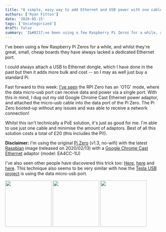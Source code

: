 ```yaml
---
title: "A simple, easy way to add Ethernet and USB power with one cable to a Raspberry Pi Zero"
authors: ['Ryan Fitton']
date: '2020-05-15'
tags: ['Uncategorized']
draft: false
summary: 'I&#8217;ve been using a few Raspberry Pi Zeros for a while, and whilst they&#8217;re great, small, cheap boards they have always lacked a dedicated Ethernet port. I could always attach a USB to Ethernet dongle, which I have done in the past but then it adds more bulk and cost &#8211; so I may as ...'
---
```


I've been using a few Raspberry Pi Zeros for a while, and whilst they're great, small, cheap boards they have always lacked a dedicated Ethernet port.

I could always attach a USB to Ethernet dongle, which I have done in the past but then it adds more bulk and cost -- so I may as well just buy a standard Pi.

Fast forward to this week: [I've seen](https://www.circuitbasics.com/raspberry-pi-zero-ethernet-gadget/) the RPI Zero has an 'OTG' mode, where the data micro-usb port can receive data and power via a single port. With this in mind, I dug out my old Google Chrome Cast Ethernet power adaptor, and attached the micro-usb cable into the data port of the Pi Zero. The Pi Zero booted-up without any issues and was able to receive a network connection!

Whilst this isn't technically a PoE solution, it's just as good for me. I'm able to use just one cable and minimise the amount of adaptors. Best of all this solution costs a total of £20 (this includes the Pi!).

**Disclaimer:** I'm using the original [Pi Zero](https://thepihut.com/products/raspberry-pi-zero) (v1.3, no-wifi) with the latest [Raspbian](https://www.raspberrypi.org/downloads/) image (released on 2020/02/13) with a [Google Chrome Cast Ethernet](https://store.google.com/gb/product/ethernet_adapter_for_chromecast) adaptor (model: EA4CC-1U)

I've also seen other people have discovered this trick too: [Here](https://www.raspberrypi.org/forums/viewtopic.php?t=131379), [here](http://www.makerspace-uk.co.uk/raspberry-pi-zero-networking-solutions/) and [here](https://www.reddit.com/r/raspberry_pi/comments/3zha14/pizero_works_out_of_the_box_with_a_chromecast/). This technique also seems to be very similar with how the [Tesla USB project](https://github.com/marcone/teslausb) is using the data micro-usb port.

<a href="/static/img/blog/2020/05/rpi-zero-3.jpg"><img loading="lazy"  src="/static/img/blog/2020/05/rpi-zero-3-150x150.jpg" alt="" width="150" height="150" /></a>  <a href="/static/img/blog/2020/05/rpi-zero-2.jpg"><img loading="lazy"  src="/static/img/blog/2020/05/rpi-zero-2-150x150.jpg" alt="" width="150" height="150" /></a>  <a href="/static/img/blog/2020/05/rpi-zero-1.jpg"><img loading="lazy"  src="/static/img/blog/2020/05/rpi-zero-1-150x150.jpg" alt="" width="150" height="150" /></a>